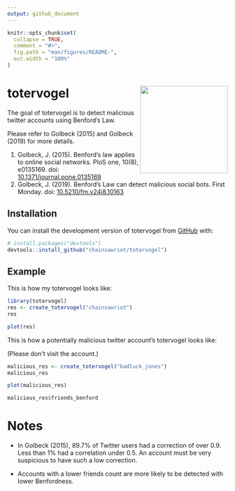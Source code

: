 ```yaml
---
output: github_document
---
```


<!-- README.md is generated from README.Rmd. Please edit that file -->

```r
knitr::opts_chunk$set(
  collapse = TRUE,
  comment = "#>",
  fig.path = "man/figures/README-",
  out.width = "100%"
)
```

# totervogel <img src="man/figures/logo.png" align="right" height="200" />

<!-- badges: start -->
<!-- badges: end -->

The goal of totervogel is to detect malicious twitter accounts using Benford's Law.

Please refer to Golbeck (2015) and Golbeck (2019) for more details.

1. Golbeck, J. (2015). Benford’s law applies to online social networks. PloS one, 10(8), e0135169. doi: [10.1371/journal.pone.0135169](https://doi.org/10.1371/journal.pone.0135169)
2. Golbeck, J. (2019). Benford’s Law can detect malicious social bots. First Monday. doi: [10.5210/fm.v24i8.10163](https://doi.org/10.5210/fm.v24i8.10163)

## Installation

You can install the development version of totervogel from [GitHub](https://github.com/) with:

``` r
# install.packages("devtools")
devtools::install_github("chainsawriot/totervogel")
```

## Example

This is how my totervogel looks like:

```r
library(totervogel)
res <- create_totervogel("chainsawriot")
res
```

```r
plot(res)
```

This is how a potentially malicious twitter account's totervogel looks like:

(Please don't visit the account.)

```r


malicious_res <- create_totervogel("badluck_jones")
malicious_res
```

```r
plot(malicious_res)
```

```r
malicious_res$friends_benford
```

# Notes

* In Golbeck (2015), 89.7% of Twitter users had a correction of over 0.9. Less than 1% had a correlation under 0.5. An account must be very suspicious to have such a low correction.

* Accounts with a lower friends count are more likely to be detected with lower Benfordness.
